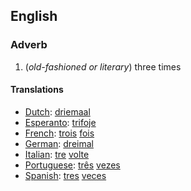 ==English==
===Adverb===

# (''old-fashioned or literary'') three times

====Translations====
*[[Dutch]]: [[driemaal]]
*[[Esperanto]]: [[trifoje]]
*[[French]]: [[trois]] [[fois]]
*[[German]]: [[dreimal]]
*[[Italian]]: [[tre]] [[volte]]
*[[Portuguese]]: [[três]] [[vezes]]
*[[Spanish]]: [[tres]] [[veces]]